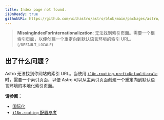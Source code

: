 ```yaml
---
title: Index page not found.
i18nReady: true
githubURL: https://github.com/withastro/astro/blob/main/packages/astro/src/core/errors/errors-data.ts
---
```

> **MissingIndexForInternationalization**: 无法找到索引页面。需要一个根索引页面，以便创建一个重定向到默认语言环境的索引 URL。(`/DEFAULT_LOCALE`)
## 出了什么问题？
Astro 无法找到你网站的索引 URL。当使用 [`i18n.routing.prefixDefaultLocale`](/zh-cn/reference/configuration-reference/#i18nroutingprefixdefaultlocale) 时，需要一个索引页面，以便 Astro 可以从主索引页面创建一个重定向到默认语言环境的本地化索引页面。

**请参阅：**
-  [国际化](/zh-cn/guides/internationalization/#routing)
-  [`i18n.routing` 配置参考](/zh-cn/reference/configuration-reference/#i18nrouting)

